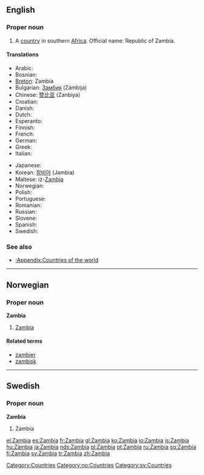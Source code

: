 ==English==

===Proper noun===
{{en-proper noun}}

# A [[country]] in southern [[Africa]]. Official name: Republic of Zambia.

====Translations====
{{trans-top|country in Southern Africa}}
* Arabic: {{t+|ar|زامبيا|f|tr=zámbiya|sc=ARchar}}
*Bosnian: {{t-|bs|Zambija|f}}
*[[Breton]]: Zambia
*Bulgarian: [[Замбия]] (Zámbija) {{f}}
*Chinese: [[赞比亚]] (Zanbiya)
*Croatian: {{t-|hr|Zambija|f}}
* Danish: {{t-|da|Zambia}}
* Dutch: {{t-|nl|Zambia}}
* Esperanto: {{t|eo|Zambio|xs=Esperanto}}
* Finnish: {{t+|fi|Sambia}}
* French: {{t+|fr|Zambie|f}}
* German: {{t+|de|Sambia}}
* Greek: {{t|el|Ζάμπια|f|tr=Zambia|sc=Grek}}
* Italian: {{t-|it|Zambia|m}}
{{trans-mid}}
* Japanese: {{t|ja|ザンビア|tr=Zanbia|sc=Jpan}}
*Korean: [[잠비아]] (Jambia)
*Maltese: iż-[[Żambja]]
* Norwegian: {{t-|no|Zambia}}
* Polish: {{t+|pl|Zambia|f}}
* Portuguese: {{t|pt|Zâmbia|f}}
* Romanian: {{t-|ro|Zambia|f}}
* Russian: {{t|ru|Замбия|f|tr=Zámbija|sc=Cyrl}}
* Slovene: {{t-|sl|Zambija|f}}
* Spanish: {{t+|es|Zambia|f}}
* Swedish: {{t+|sv|Zambia}}
{{trans-bottom}}

===See also===
* [[:Appendix:Countries of the world]]

[[Category:Countries]]

----

==Norwegian==

===Proper noun===
'''Zambia'''

# [[#English|Zambia]]

====Related terms====
*[[zambier]]
*[[zambisk]]

[[Category:no:Countries]]

----

==Swedish==

===Proper noun===
'''Zambia'''

# Zambia

[[Category:sv:Countries]]

[[el:Zambia]]
[[es:Zambia]]
[[fr:Zambia]]
[[gl:Zambia]]
[[ko:Zambia]]
[[io:Zambia]]
[[is:Zambia]]
[[hu:Zambia]]
[[ja:Zambia]]
[[nds:Zambia]]
[[pl:Zambia]]
[[pt:Zambia]]
[[ru:Zambia]]
[[sq:Zambia]]
[[fi:Zambia]]
[[sv:Zambia]]
[[tr:Zambia]]
[[zh:Zambia]]